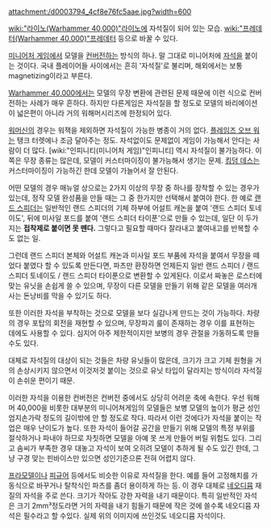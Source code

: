 attachment:/d0003794_4cf8e76fc5aae.jpg?width=600

[[wiki:"라이노(Warhammer 40,000)"라이노]]에 자석질이 되어 있는 모습. [[wiki:"프레데터(Warhammer 40,000)"프레데터]] 등으로 바꿀 수 있다.

{{{#!html
<object width="560" height="315"><param name="movie" value="//www.youtube.com/v/EjCB6QQuRVw?version=3&amp;hl=ko_KR"></param><param name="allowFullScreen" value="true"></param><param name="allowscriptaccess" value="always"></param><embed src="//www.youtube.com/v/EjCB6QQuRVw?version=3&amp;hl=ko_KR" type="application/x-shockwave-flash" width="560" height="315" allowscriptaccess="always" allowfullscreen="true"></embed></object>
}}}

[[미니어처 게임]]에서 모델을 [[컨버전]]하는 방식의 하나. 말 그대로 미니어처에 [[자석]]을 붙이는 것이다. 국내 플레이어들 사이에서는 흔히 '자석질'로 불리며, 해외에서는 보통 magnetizing이라고 부른다.

[[Warhammer 40,000]]에서는 모델의 무장 변환에 관련된 문제 때문에 이런 식으로 컨버전하는 사례가 매우 흔하다. 하지만 다른게임은 자석질을 할 정도로 모델의 바리에이션이 넓은편이 아니라 거의 워해머시리즈에 한정되어 있다.

[[워머신]]의 경우는 워잭을 제외하면 자석질이 가능한 병종이 거의 없다. [[플레임즈 오브 워]]는 탱크 터렛에나 조금 달아주는 정도. 자석없이도 문제없이 게임이 가능해서 안다는 사람이 더 많다. [wiki:"인피니티(미니어처 게임)"인피니티] 역시 자석질이 불가능하다. 이쪽은 무장 종류는 많은데, 모델이 커스터마이징이 불가능해서 생기는 문제. [[킹덤 데스]]는 커스터마이징이 가능하긴 한데 모델이 가늘어서 잘 안된다. 

어떤 모델의 경우 매뉴얼 상으로는 2가지 이상의 무장 중 하나를 장착할 수 있는 경우가 있는데, 정작 모델 완성품을 만들 때는 그 중 한가지만 선택해서 붙여야 한다. 한 예로 [[랜드 스피더]]는 일반적인 랜드 스피더의 기체 하부에 어설트 캐논을 붙여 '랜드 스피더 토네이도', 뒤에 미사일 포드를 붙여 '랜드 스피더 타이푼'으로 만들 수 있는데, 일단 이 두가지는 '''접착제로 붙이면 못 뗀다.''' 그렇다고 필요할 때마다 잘라내고 붙여내고를 반복할 수도 없는 일.

그런데 랜드 스피더 본체와 어설트 캐논과 미사일 포드 부품에 자석을 붙여서 무장을 떼었다 붙였다 할 수 있도록 만든다면, 파츠만 환장하면 언제든지 일반 랜드 스피더 / 랜드 스피더 토네이도 / 랜드 스피더 타이푼으로 변환할 수 있게된다. 이로서 짜놓은 로스터에 맞는 유닛을 손쉽게 쓸 수 있으며, 무장이 다른 모델을 만들기 위해 같은 모델을 여러개 사는 돈낭비를 막을 수 있기도 하다.

또한 이러한 자석을 부착하는 것으로 모델을 보다 실감나게 만드는 것이 가능하다. 차량의 경우 포탑의 회전을 재현할 수 있으며, 무장파괴 룰이 존재하는 경우 이를 표현하는 데에도 사용할 수 있다. 심지어 아주 제한적이지만 보병의 경우 관절을 가동하도록 만들 수도 있다.

대체로 자석질의 대상이 되는 것들은 차량 유닛들이 많은데, 크기가 크고 기체 원형을 거의 손상시키지 않으면서 이것저것 붙이는 것으로 유닛 타입이 달라지는 방식이라 자석질이 손쉬운 편이기 때문.

이러한 자석을 이용한 컨버전은 컨버전 중에서도 상당히 어려운 축에 속한다. 우선 워해머 40,000을 비롯한 대부분의 미니어쳐게임의 모델들은 보병 모델의 높이가 평균 성인 엄지손가락 정도의 길이밖에 안 할 정도로 작다. 따라서 이런 것에다가 자석을 붙이는 작업은 매우 난이도가 높다. 또한 자석이 들어갈 공간을 만들기 위해 모델의 특정 부위를 절삭하거나 파내야 하므로 자칫하면 모델을 아예 못 쓰게 만들어 버릴 위험도 있다. 그리고 솜씨가 부족한 경우 대놓고 자석이 보여 오히려 모델이 추하게 될 수도 있긴 한데, 그냥 구경 맞는 핀바이스만 있으면 성인기준으론 전혀 어렵지 않다.

[[프라모델]]이나 [[피규어]] 등에서도 비슷한 이유로 자석질을 한다. 예를 들어 고정해치를 가동식으로 바꾸거나 탈착식인 파츠를 좀더 용이하게 하는 등. 이 경우 대체로 [[네오디뮴]] 재질의 자석을 주로 쓴다. 크기가 작아도 강한 자력을 내기 때문이다. 특히 일반적인 자석은 크기 2mm³정도라면 거의 자력을 내기 힘들기 때문에 작은 것에 쓸수록 네오디뮴 자석은 필수라고 할 수있다. 실제 위의 이미지에 쓰인것도 네오디뮴 자석이다.
